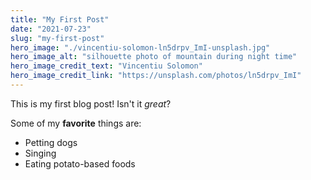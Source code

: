 ```yaml
---
title: "My First Post"
date: "2021-07-23"
slug: "my-first-post"
hero_image: "./vincentiu-solomon-ln5drpv_ImI-unsplash.jpg"
hero_image_alt: "silhouette photo of mountain during night time"
hero_image_credit_text: "Vincentiu Solomon"
hero_image_credit_link: "https://unsplash.com/photos/ln5drpv_ImI"
---
```


This is my first blog post! Isn't it *great*?

Some of my **favorite** things are:

* Petting dogs
* Singing
* Eating potato-based foods